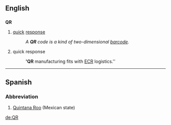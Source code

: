 ==English==

==={{initialism}}===
'''QR'''
{{wikipedia|QR code}}
# {{marketing|retailing}} [[quick]] [[response]]
#: ''A '''QR''' code is a kind of two-dimensional [[barcode]].''
# {{context|logistics|manufacturing}} quick response
#: ''''QR''' manufacturing fits with [[ECR]] logistics.''

----

==Spanish==

===Abbreviation===
{{infl|es|abbreviation}}

# [[Quintana Roo]] (Mexican state)

[[de:QR]]